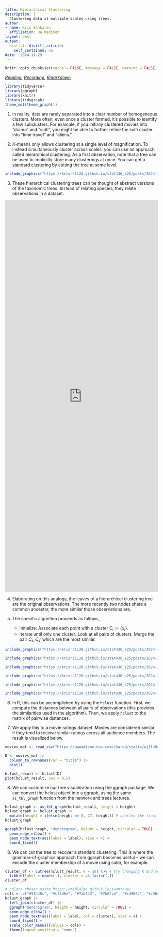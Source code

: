 ```yaml
---
title: Hierarchical Clustering
description: |
  Clustering data at multiple scales using trees.
author:
- name: Kris Sankaran
  affiliation: UW Madison
layout: post
output:
  distill::distill_article:
    self_contained: no
date: '2024-11-29'
---
```


```r
knitr::opts_chunk$set(cache = FALSE, message = FALSE, warning = FALSE, echo = TRUE)
```

_[Reading](https://rafalab.github.io/dsbook/clustering.html), [Recording](https://mediaspace.wisc.edu/media/Week%209%20%5B2%5D%20Hierarchical%20Clustering/1_8f9hgzpc), [Rmarkdown](https://github.com/krisrs1128/stat436_notes/blob/main/notes/2024-12-27-week09-02.Rmd)_

```r
library(tidyverse)
library(ggraph)
library(knitr)
library(tidygraph)
theme_set(theme_graph())
```

1. In reality, data are rarely separated into a clear number of homogeneous
clusters. More often, even once a cluster formed, it's possible to identify a
few subclusters. For example, if you initially clustered movies into "drama" and
"scifi", you might be able to further refine the scifi cluster into "time
travel" and "aliens."

2. $K$-means only allows clustering at a single level of magnification. To
instead simultaneously cluster across scales, you can use an approach called
hierarchical clustering. As a first observation, note that a tree can be used to
implicitly store many clusterings at once. You can get a standard clustering by
cutting the tree at some level.

```r
include_graphics("https://krisrs1128.github.io/stat436_s25/posts/2024-12-27-week09-02/figure/hclust_cutting.png")
```

3. These hierarchical clustering trees can be thought of abstract versions of
the taxonomic trees. Instead of relating species, they relate observations in a
dataset.

<iframe width="100%" height="1286" frameborder="0" src="https://observablehq.com/embed/@d3/tree-of-life?cells=viewof+showLength%2Cchart"></iframe>

4. Elaborating on this analogy, the leaves of a hierarchical clustering tree are
the original observations. The more recently two nodes share a common
ancestor, the more similar those observations are.

5. The specific algorithm proceeds as follows,

	* Initialize: Associate each point with a cluster $C_i := \{x_i\}$.
	* Iterate until only one cluster: Look at all pairs of clusters. Merge the pair
	$C_k, C_{k^{\prime}}$ which are the most similar.
	
```r
include_graphics("https://krisrs1128.github.io/stat436_s25/posts/2024-12-27-week09-02/figure/hclust_algo.png")
```
	
```r
include_graphics("https://krisrs1128.github.io/stat436_s25/posts/2024-12-27-week09-02/figure/hclust_merge1.png")
```
	
```r
include_graphics("https://krisrs1128.github.io/stat436_s25/posts/2024-12-27-week09-02/figure/hclust_merge2.png")
```

```r
include_graphics("https://krisrs1128.github.io/stat436_s25/posts/2024-12-27-week09-02/figure/hclust_merge3.png")
```

```r
include_graphics("https://krisrs1128.github.io/stat436_s25/posts/2024-12-27-week09-02/figure/hclust_merge_pre_final.png")
```

```r
include_graphics("https://krisrs1128.github.io/stat436_s25/posts/2024-12-27-week09-02/figure/hclust_merge_final.png")
```
	
6. In R, this can be accomplished by using the `hclust` function. First, we
compute the distances between all pairs of observations (this provides the
similarities used in the algorithm). Then, we apply `hclust` to the matrix of
pairwise distances.

7. We apply this to a movie ratings dataset. Movies are considered similar if
they tend to receive similar ratings across all audience members. The result is
visualized below.

```r
movies_mat <- read_csv("https://uwmadison.box.com/shared/static/wj1ln9xtigaoubbxow86y2gqmqcsu2jk.csv")

D <- movies_mat |>
  column_to_rownames(var = "title") |>
  dist()

hclust_result <- hclust(D)
plot(hclust_result, cex = 0.5)
```

8. We can customize our tree visualization using the ggraph package. We can
convert the hclust object into a ggraph, using the same `as_tbl_graph` function
from the network and trees lectures.

```r
hclust_graph <- as_tbl_graph(hclust_result, height = height)
hclust_graph <- hclust_graph |>
  mutate(height = ifelse(height == 0, 27, height)) # shorten the final edge
hclust_graph
```

```r
ggraph(hclust_graph, "dendrogram", height = height, circular = TRUE) +
  geom_edge_elbow() +
  geom_node_text(aes(label = label), size = 4) +
  coord_fixed()
```

8. We can cut the tree to recover a standard clustering. This is where the
grammar-of-graphics approach from ggraph becomes useful -- we can encode the
cluster membership of a movie using color, for example.

```r
cluster_df <- cutree(hclust_result, k = 10) %>% # try changing K and regenerating the graph below
  tibble(label = names(.), cluster = as.factor(.))
cluster_df
```

```r
# colors chosen using https://medialab.github.io/iwanthue/
cols <- c("#51b48c", "#cf3d6e", "#7ab743", "#7b62cb", "#c49644", "#c364b9", "#6a803a", "#688dcd", "#c95a38", "#c26b7e")
hclust_graph |>
  left_join(cluster_df) |>
  ggraph("dendrogram", height = height, circular = TRUE) +
  geom_edge_elbow() +
  geom_node_text(aes(label = label, col = cluster), size = 4) +
  coord_fixed() +
  scale_color_manual(values = cols) +
  theme(legend.position = "none")
```
